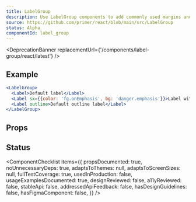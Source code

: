 ```yaml
---
title: LabelGroup
description: Use LabelGroup components to add commonly used margins and other layout constraints to groups of Labels
source: https://github.com/primer/react/blob/main/src/LabelGroup
status: Alpha
componentId: label_group
---
```



<DeprecationBanner replacementUrl={'/components/label-group/react/latest'} />

## Example

```jsx live
<LabelGroup>
  <Label>Default label</Label>
  <Label sx={{color: 'fg.onEmphasis', bg: 'danger.emphasis'}}>Label with background indicating a closed PR state</Label>
  <Label outline>Default outline label</Label>
</LabelGroup>
```

## Props

<ComponentProps data={data} />

## Status

<ComponentChecklist
  items={{
    propsDocumented: true,
    noUnnecessaryDeps: true,
    adaptsToThemes: null,
    adaptsToScreenSizes: null,
    fullTestCoverage: true,
    usedInProduction: false,
    usageExamplesDocumented: true,
    designReviewed: false,
    a11yReviewed: false,
    stableApi: false,
    addressedApiFeedback: false,
    hasDesignGuidelines: false,
    hasFigmaComponent: false,
  }}
/>
